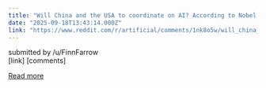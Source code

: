 ```yaml
---
title: "Will China and the USA to coordinate on AI? According to Nobel Laureate Geoffrey Hinton, it depends"
date: "2025-09-18T13:43:14.000Z"
link: "https://www.reddit.com/r/artificial/comments/1nk8o5w/will_china_and_the_usa_to_coordinate_on_ai/"
---
```


submitted by    /u/FinnFarrow  
 [link]   [comments]

[Read more](https://www.reddit.com/r/artificial/comments/1nk8o5w/will_china_and_the_usa_to_coordinate_on_ai/)
